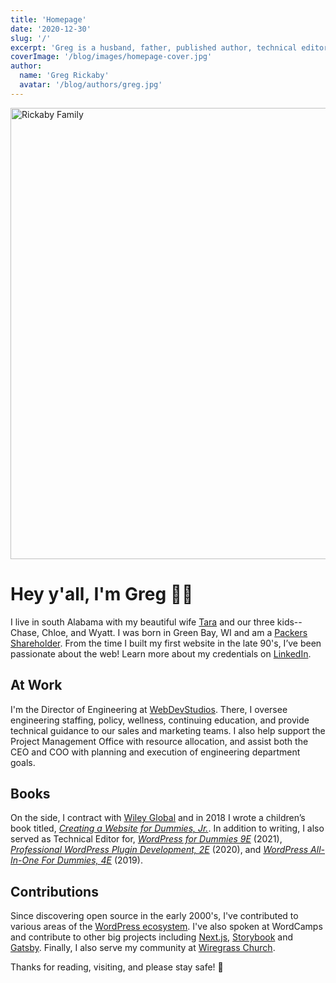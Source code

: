 ```yaml
---
title: 'Homepage'
date: '2020-12-30'
slug: '/'
excerpt: 'Greg is a husband, father, published author, technical editor, and open&#x2d;source contributor who&#8217;s been developing websites since 1999.'
coverImage: '/blog/images/homepage-cover.jpg'
author:
  name: 'Greg Rickaby'
  avatar: '/blog/authors/greg.jpg'
---
```


<div className="wide">
  <img
    alt="Rickaby Family"
    decode="async"
    height="722"
    src="/blog/images/rickaby-family-2019.webp"
    width="962"
  />
</div>

# Hey y'all, I'm Greg 👋🏻

I live in south Alabama with my beautiful wife [Tara](https://tararickaby.com) and our three kids-- Chase, Chloe, and Wyatt. I was born in Green Bay, WI and am a [Packers Shareholder](https://www.packers.com/community/shareholders). From the time I built my first website in the late 90's, I’ve been passionate about the web! Learn more about my credentials on [LinkedIn](https://www.linkedin.com/in/gregrickaby/).

## At Work

I'm the Director of Engineering at [WebDevStudios](https://webdevstudios.com/). There, I oversee engineering staffing, policy, wellness, continuing education, and provide technical guidance to our sales and marketing teams. I also help support the Project Management Office with resource allocation, and assist both the CEO and COO with planning and execution of engineering department goals.

## Books

On the side, I contract with [Wiley Global](https://www.wiley.com/en-us/) and in 2018 I wrote a children’s book titled, [_Creating a Website for Dummies, Jr._](http://gregslink.co/create-a-website-am). In addition to writing, I also served as Technical Editor for, _[WordPress for Dummies 9E](https://smile.amazon.com/gp/product/1119696976/ref=pe_41006280_506051420_pe_re_csr_ea_lm)_ (2021), _[Professional WordPress Plugin Development, 2E](https://amzn.to/2BgCg7i)_ (2020), and _[WordPress All-In-One For Dummies, 4E](https://amzn.to/37MMDLp)_ (2019).

## Contributions

Since discovering open source in the early 2000's, I've contributed to various areas of the [WordPress ecosystem](https://profiles.wordpress.org/gregrickaby/). I've also spoken at WordCamps and contribute to other big projects including [Next.js](https://nextjs.org), [Storybook](https://github.com/storybookjs/storybook) and [Gatsby](https://gatsbyjs.org). Finally, I also serve my community at [Wiregrass Church](https://wiregrasschurch.org).

Thanks for reading, visiting, and please stay safe! 🍻
